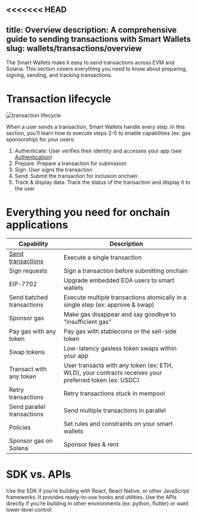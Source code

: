 <<<<<<< HEAD
---
title: Overview
description: A comprehensive guide to sending transactions with Smart Wallets
slug: wallets/transactions/overview
---

The Smart Wallets make it easy to send transactions across EVM and Solana. This section covers everything you need to know about preparing, signing, sending, and tracking transactions.

# Transaction lifecycle

<img
  src="/images/wallets/transaction_lifecycle.png"
  alt="transaction lifecycle"
/>

When a user sends a transaction, Smart Wallets handle every step. In this section, you’ll learn how to execute steps 2–5 to enable capabilities (ex: gas sponsorship) for your users:

1. Authenticate: User verifies their identity and accesses your app (see [Authentication](/wallets/authentication/overview))
2. Prepare: Prepare a transaction for submission
3. Sign: User signs the transaction
4. Send: Submit the transaction for inclusion onchain
5. Track & display data: Track the status of the transaction and display it to the user

# Everything you need for onchain applications

| Capability                                                        | Description                                                                                           |
| ----------------------------------------------------------------- | ----------------------------------------------------------------------------------------------------- |
| [Send transactions](/docs/wallets/transactions/send-transactions) | Execute a single transaction                                                                          |
| Sign requests                                                     | Sign a transaction before submitting onchain                                                          |
| EIP-7702                                                          | Upgrade embedded EOA users to smart wallets                                                           |
| Send batched transactions                                         | Execute multiple transactions atomically in a single step (ex: approve & swap)                        |
| Sponsor gas                                                       | Make gas disappear and say goodbye to “insufficient gas”                                              |
| Pay gas with any token                                            | Pay gas with stablecoins or the sell-side token                                                       |
| Swap tokens                                                       | Low-latency gasless token swaps within your app                                                       |
| Transact with any token                                           | User transacts with any token (ex: ETH, WLD), your contracts receives your preferred token (ex: USDC) |
| Retry transactions                                                | Retry transactions stuck in mempool                                                                   |
| Send parallel transactions                                        | Send multiple transactions in parallel                                                                |
| Policies                                                          | Set rules and constraints on your smart wallets                                                       |
| Sponsor gas on Solana                                             | Sponsor fees & rent                                                                                   |

# SDK vs. APIs

Use the SDK if you’re building with React, React Native, or other JavaScript frameworks. It provides ready-to-use hooks and utilities. Use the APIs directly if you’re building in other environments (ex: python, flutter) or want lower-level control.

